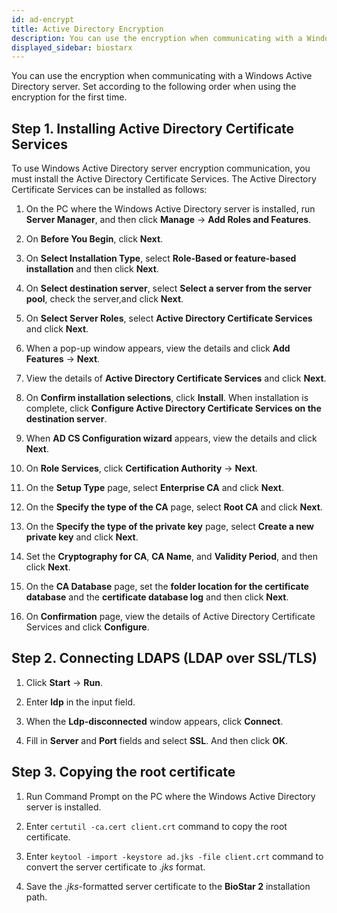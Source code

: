 ```yaml
---
id: ad-encrypt
title: Active Directory Encryption
description: You can use the encryption when communicating with a Windows Active Directory server.
displayed_sidebar: biostarx
---
```


You can use the encryption when communicating with a Windows Active Directory server. Set according to the following order when using the encryption for the first time.

## Step 1. Installing Active Directory Certificate Services

To use Windows Active Directory server encryption communication, you must install the Active Directory Certificate Services. The Active Directory Certificate Services can be installed as follows:

1. On the PC where the Windows Active Directory server is installed, run **Server Manager**, and then click **Manage** → **Add Roles and Features**.

1. On **Before You Begin**, click **Next**.

1. On **Select Installation Type**, select **Role-Based or feature-based installation** and then click **Next**.

1. On **Select destination server**, select **Select a server from the server pool**, check the server,and click **Next**.

1. On **Select Server Roles**, select **Active Directory Certificate Services** and click **Next**.

1. When a pop-up window appears, view the details and click **Add Features** → **Next**.

1. View the details of **Active Directory Certificate Services** and click **Next**.

1. On **Confirm installation selections**, click **Install**. When installation is complete, click **Configure Active Directory Certificate Services on the destination server**.

1. When **AD CS Configuration wizard** appears, view the details and click **Next**.

1. On **Role Services**, click **Certification Authority** → **Next**.

1. On the **Setup Type** page, select **Enterprise CA** and click **Next**.

1. On the **Specify the type of the CA** page, select **Root CA** and click **Next**.

1. On the **Specify the type of the private key** page, select **Create a new private key** and click **Next**.

1. Set the **Cryptography for CA**, **CA Name**, and **Validity Period**, and then click **Next**.

1. On the **CA Database** page, set the **folder location for the certificate database** and the **certificate database log** and then click **Next**.

1. On **Confirmation** page, view the details of Active Directory Certificate Services and click **Configure**.


## Step 2. Connecting LDAPS (LDAP over SSL/TLS)

1. Click **Start** → **Run**.

1. Enter **ldp** in the input field.

1. When the **Ldp-disconnected** window appears, click **Connect**.

1. Fill in **Server** and **Port** fields and select **SSL**. And then click **OK**.


## Step 3. Copying the root certificate

1. Run Command Prompt on the PC where the Windows Active Directory server is installed.

1. Enter `certutil -ca.cert client.crt` command to copy the root certificate.

1. Enter `keytool -import -keystore ad.jks -file client.crt` command to convert the server certificate to *.jks* format.

1. Save the *.jks*-formatted server certificate to the **BioStar 2** installation path.